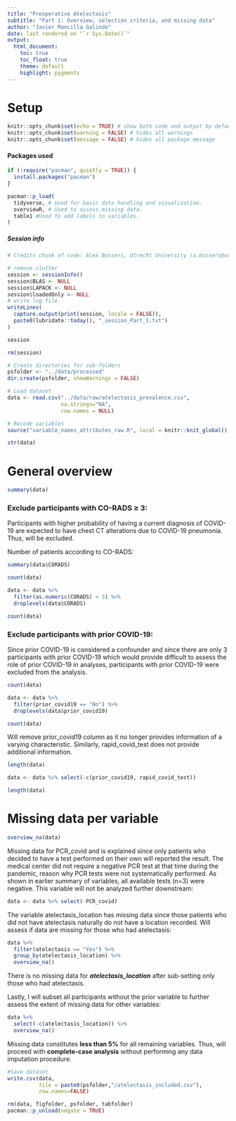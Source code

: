 ```yaml
---
title: "Preoperative Atelectasis"
subtitle: "Part 1: Overview, selection criteria, and missing data"
author: "Javier Mancilla Galindo"
date: last rendered on "`r Sys.Date()`"
output: 
  html_document:
    toc: true
    toc_float: true
    theme: default
    highlight: pygments
---
```


# Setup 
```r
knitr::opts_chunk$set(echo = TRUE) # show both code and output by default
knitr::opts_chunk$set(warning = FALSE) # hides all warnings
knitr::opts_chunk$set(message = FALSE) # hides all package message
```

#### Packages used    
```r
if (!require("pacman", quietly = TRUE)) {
  install.packages("pacman")
}

pacman::p_load(
  tidyverse, # Used for basic data handling and visualization.
  overviewR, # Used to assess missing data.
  table1 #Used to add labels to variables.
)
```

##### Session info  
```r
# Credits chunk of code: Alex Bossers, Utrecht University (a.bossers@uu.nl)

# remove clutter
session <- sessionInfo()
session$BLAS <- NULL
session$LAPACK <- NULL
session$loadedOnly <- NULL
# write log file
writeLines(
  capture.output(print(session, locale = FALSE)),
  paste0(lubridate::today(), "_session_Part_1.txt")
)

session
```

```r
rm(session)
```

```r
# Create directories for sub-folders  
psfolder <- "../data/processed"
dir.create(psfolder, showWarnings = FALSE)
```

```r
# Load dataset  
data <- read.csv("../data/raw/atelectasis_prevalence.csv",
                 na.strings="NA", 
                 row.names = NULL)
```

```r
# Recode variables  
source("variable_names_attributes_raw.R", local = knitr::knit_global())
```

```r
str(data)
```


# General overview  
```r
summary(data)
```

### Exclude participants with CO-RADS ≥ 3:   
    
Participants with higher probability of having a current diagnosis of COVID-19 are expected to have chest CT alterations due to COVID-19 pneumonia. Thus, will be excluded.   
    
Number of patients according to CO-RADS:  
```r
summary(data$CORADS)
```

```r
count(data)
```

```r
data <- data %>%
  filter(as.numeric(CORADS) < 3) %>%
  droplevels(data$CORADS)

count(data)
```

### Exclude participants with prior COVID-19:   
    
Since prior COVID-19 is considered a confounder and since there are only 3 participants with prior COVID-19 which would provide difficult to assess the role of prior COVID-19 in analyses, participants with prior COVID-19 were excluded from the analysis.  
    
```r
count(data)
```

```r
data <- data %>%
  filter(prior_covid19 == "No") %>%
  droplevels(data$prior_covid19)

count(data)
```

Will remove prior_covid19 column as it no longer provides information of a varying characteristic. Similarly, rapid_covid_test does not provide additional information.   
```r
length(data)
```


```r
data <- data %>% select(-c(prior_covid19, rapid_covid_test))

length(data)
```


# Missing data per variable     
```r
overview_na(data)
```

Missing data for PCR_covid and is explained since only patients who decided to have a test performed on their own will reported the result. The medical center did not require a negative PCR test at that time during the pandemic, reason why PCR tests were not systematically performed. As shown in earlier summary of variables, all available tests (n=3) were negative. This variable will not be analyzed further downstream:    

```r
data <- data %>% select(-PCR_covid)
```

The variable atelectasis_location has missing data since those patients who did not have atelectasis naturally do not have a location recorded. Will assess if data are missing for those who had atelectasis:  
```r
data %>%
  filter(atelectasis == "Yes") %>%
  group_by(atelectasis_location) %>%
  overview_na()
```

There is no missing data for ***atelectasis_location*** after sub-setting only those who had atelectasis.  

Lastly, I will subset all participants without the prior variable to further assess the extent of missing data for other variables:     

```r
data %>%
  select(-c(atelectasis_location)) %>%
  overview_na()
```

Missing data constitutes **less than 5%** for all remaining variables. Thus, will proceed with **complete-case analysis** without performing any data imputation procedure.  

```r
#Save dataset
write.csv(data, 
          file = paste0(psfolder,"/atelectasis_included.csv"),
          row.names=FALSE)
```

```r
rm(data, figfolder, psfolder, tabfolder)
pacman::p_unload(negate = TRUE)
```

